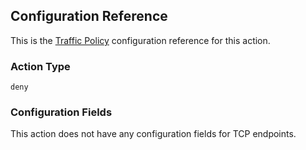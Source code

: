 ## Configuration Reference

This is the [Traffic Policy](/docs/http/traffic-policy/index.mdx) configuration 
reference for this action.

### Action Type

`deny`

### Configuration Fields

This action does not have any configuration fields for TCP endpoints.